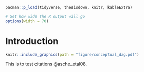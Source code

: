 ```{=html}
<!--
Chapter 1 - Introduction
-->
```
```r
pacman::p_load(tidyverse, thesisdown, knitr, kableExtra)

# Set how wide the R output will go
options(width = 70)
```

# Introduction {#introduction}

```r
knitr::include_graphics(path = "figure/conceptual_dag.pdf")
```


This is to test citations @asche_etal08.